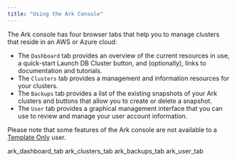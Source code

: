 ```yaml
---
title: "Using the Ark Console"
---
```


<div id="using_ark_console" class="registered_link"></div>

The Ark console has four browser tabs that help you to manage clusters that reside in an AWS or Azure cloud:

-   The `Dashboard` tab provides an overview of the current resources in use, a quick-start Launch DB Cluster button, and (optionally), links to documentation and tutorials.
-   The `Clusters` tab provides a management and information resources for your clusters.
-   The `Backups` tab provides a list of the existing snapshots of your Ark clusters and buttons that allow you to create or delete a snapshot.
-   The `User` tab provides a graphical management interface that you can use to review and manage your user account information.

Please note that some features of the Ark console are not available to a [Template Only](#template_only_user) user.

<div class="toctree" data-maxdepth="3">

ark_dashboard_tab ark_clusters_tab ark_backups_tab ark_user_tab

</div>
